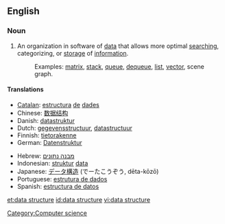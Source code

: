 ==English==

===Noun===
{{en-noun|sg=[[data]] [[structure]]}}

# An organization in software of [[data]] that allows more optimal [[search]]ing, categorizing, or [[storage]] of [[information]].
#: Examples: [[matrix]], [[stack]], [[queue]], [[dequeue]], [[list]], [[vector]], scene graph.

====Translations====
{{trans-top|organization of data}}
*[[Catalan]]: [[estructura]] [[de]] [[dades]] {{f}}
*Chinese: [[数据结构]]
*Danish: [[datastruktur]]
*Dutch: [[gegevensstructuur]], [[datastructuur]] {{f}}
*Finnish: [[tietorakenne]]
*German: [[Datenstruktur]] {{f}}
{{trans-mid}}
*Hebrew: [[מבנה נתונים]] {{m}}
*Indonesian: [[struktur]] [[data]]
*Japanese: [[データ構造]] (でーたこうぞう, dēta-kōzō)
*Portuguese: [[estrutura de dados]]
*Spanish: [[estructura de datos]]
{{trans-bottom}}

[[Category:Computer science]]

[[et:data structure]]
[[id:data structure]]
[[vi:data structure]]